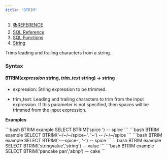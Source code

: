 ```yaml
---
title: "BTRIM"
---
```


1. [📚REFERENCE](/reference)
2. [SQL Reference](/reference/sql-reference)
3. [SQL Functions](/reference/sql-reference/all-functions)
4. [String](/reference/sql-reference/all-functions/string)

Trims leading and trailing characters from a string.

### Syntax

#### BTRIM(*expression* string, *trim\_text* string) → string

* expression: String expression to be trimmed.

* trim\_text: Leading and trailing characters to trim from the input expression. If this parameter is not specified, then spaces will be trimmed from the input expression.

**Examples**

<CodeGroup>
  ```bash BTRIM example
  SELECT BTRIM('spice ')
  -- spice
  ```
</CodeGroup>

<CodeGroup>
  ```bash BTRIM example
  SELECT BTRIM('~/~/~/spice~', '~')
  -- /~/~/spice
  ```
</CodeGroup>

<CodeGroup>
  ```bash BTRIM example
  SELECT BTRIM('---spice-', '-')
  -- spice
  ```
</CodeGroup>

<CodeGroup>
  ```bash BTRIM example
  SELECT BTRIM('stringvalue','string')
  -- value
  ```
</CodeGroup>

<CodeGroup>
  ```bash BTRIM example
  SELECT BTRIM('pancake pan','abnp')
  -- cake
  ```
</CodeGroup>
